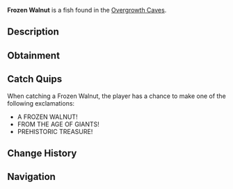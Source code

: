 {{FishInfobox
|image          = Frozen Walnut.png
|rarity         = Mythical
|sea            = First Sea
|location       = [[Overgrowth Caves]]
|sublocation    = 
|sources        = Fishing Rod
|radar_location = 
|prog_speed     = -40
|xp             = 700
|weather        = 
|time           = 
|season         = Winter
|bait           = 
|base_weight    = 100
|base_value     = 2500
|weight_range   = 50
|base_chance    = 0.01
|base_resil     = 15
}}
'''Frozen Walnut''' is a {{Rarity|Mythical}} fish found in the [[Overgrowth Caves]].

== Description ==
{{Description|A prehistoric walnut encased in magical ice, perfectly preserved from the age of giants.|Bestiary Entry}}

== Obtainment ==
{{Description|Only appears in the most ancient sections of the cave.|Bestiary Hint}}
{{Fish Availability|
Overgrowth Caves
|top_rods      = 
Leviathan's Fang Rod\104830.12\282584.22;
Free Spirit Rod\100906.46\292286.85;
Trident Rod\92095.01\266763.49;
Azure Of Lagoon\73850.64\223379.61;
No-Life Rod\73817.33\200815.73;
Great Rod of Oscar\70538.17\161287.95;
Resourceful Rod\53180.13\141534.96;
Destiny Rod\54900.29\132865.54;
Frostfire Rod\41109.03\113507.74;
Steady Rod\16786.61\62600.57;
Stone Rod\27373.78\88602.92;
Seraphic Rod\71621.17\174078.76;
Ethereal Prism Rod\71117.54\169046.29;
Astralhook Rod\70747.31\170245.27;
Challenger's Rod\69675.71\174000.62;
Rod Of The Forgotten Fang\66469.63\167934.75;
Blazebringer Rod\63560.55\167481.35;
Rod Of The Depths\59692.78\148707.11;
Zeus Rod\59530.66\156866.34;
Verdant Shear Rod\59395.11\161203.76;
Rod Of The Exalted One\57044.66\141771.15;
Depthseeker Rod\55060.77\153370.3;
Avalanche Rod\49170.93\135094.45;
Volcanic Rod\46440.53\129053.66
|recommended   = Trident Rod
}}

== Catch Quips ==
When catching a Frozen Walnut, the player has a chance to make one of the following exclamations:
* A FROZEN WALNUT!
* FROM THE AGE OF GIANTS!
* PREHISTORIC TREASURE!

== Change History ==
{{Change History|{{subst:Current Version}}}}

== Navigation ==
{{Fish Navbox|Overgrowth Caves}}